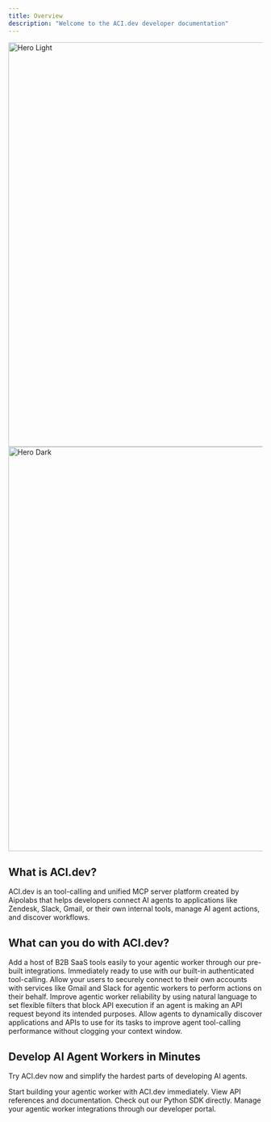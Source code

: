 ```yaml
---
title: Overview
description: "Welcome to the ACI.dev developer documentation"
---
```


<img
  className="block dark:hidden"
  src="/images/hero-light.svg"
  alt="Hero Light"
  width="800"
/>
<img
  className="hidden dark:block"
  src="/images/hero-dark.svg"
  alt="Hero Dark"
  width="800"
/>

## What is ACI.dev?

ACI.dev is an tool-calling and unified MCP server platform created by Aipolabs that helps developers connect AI agents to applications like Zendesk, Slack, Gmail, or their own internal tools, manage AI agent actions, and discover workflows.


## What can you do with ACI.dev?


<CardGroup cols={1}>
  <Card
    title="Integrate B2B SaaS tools"
  >
    Add a host of B2B SaaS tools easily to your agentic worker through our pre-built integrations. Immediately ready to use with our built-in authenticated tool-calling.
  </Card>
  <Card
    title="Handle end-user authentication"
  >
    Allow your users to securely connect to their own accounts with services like Gmail and Slack for agentic workers to perform actions on their behalf.
  </Card>
  <Card
    title="Guardrail API executions by instruction filters"
  >
    Improve agentic worker reliability by using natural language to set flexible filters that block API execution if an agent is making an API request beyond its intended purposes.
  </Card>
  <Card
    title="Discover agentic workflows"
  >
    Allow agents to dynamically discover applications and APIs to use for its tasks to improve agent tool-calling performance without clogging your context window.
  </Card>
</CardGroup>

## Develop AI Agent Workers in Minutes

Try ACI.dev now and simplify the hardest parts of developing AI agents.

<CardGroup cols={2}>
  <Card
    title="Quickstart Guide"
    icon="rocket"
    href="/quickstart"
  >
    Start building your agentic worker with ACI.dev immediately.
  </Card>
  <Card
    title="Reference APIs"
    icon="code"
    href="/api-reference/overview"
  >
    View API references and documentation.
  </Card>
  <Card
    title="Python SDK"
    icon="screwdriver-wrench"
    href="https://github.com/aipotheosis-labs/aci-python-sdk"
  >
    Check out our Python SDK directly.
  </Card>
  <Card
    title="Developer Portal"
    icon="stars"
    href="https://platform.aci.dev"
  >
    Manage your agentic worker integrations through our developer portal.
  </Card>
</CardGroup>
